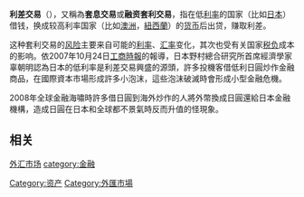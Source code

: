 '''利差交易'''（{{lang|en|Carry Trade}}），又稱為'''套息交易'''或'''融资套利交易'''，指在低[[利率|利率]]的国家（比如[[日本|日本]]）借钱，换成较高利率国家（比如[[澳洲|澳洲]]，[[紐西蘭|紐西蘭]]）的[[货币|货币]]后出贷，赚取利差。

这种套利交易的[[风险|风险]]主要来自可能的[[利率|利率]]、[[汇率|汇率]]变化，其次也受有关国家[[税负|税负]]成本的影响。依2007年10月24日[[工商時報|工商時報]]的報導，日本野村總合研究所首席經濟學家辜朝明認為日本的低利率是利差交易興盛的源頭，許多投機客借低利日圓炒作金融商品，在國際資本市場形成許多小泡沫，這些泡沫破滅時會形成小型金融危機。

2008年全球金融海嘯時許多借日圓到海外炒作的人將外幣換成日圓還給日本金融機構，造成日圓在日本和全球都不景氣時反而升值的怪現象。

==相关==
[[外汇市场|外汇市场]]
[[Category:资产|Category:资产]]
[[category:金融|category:金融]]
[[Category:外匯市場|Category:外匯市場]]